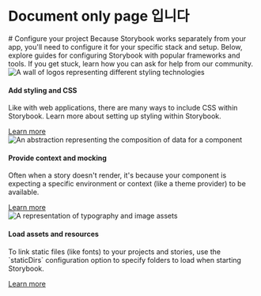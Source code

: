 

<Meta title="시작하기" />

# Document only page 입니다

<div className="sb-container">
  <div className="sb-section-title">
    # Configure your project Because Storybook works separately from your app, you'll need to
    configure it for your specific stack and setup. Below, explore guides for configuring Storybook
    with popular frameworks and tools. If you get stuck, learn how you can ask for help from our
    community.
  </div>
  <div className="sb-section">
    <div className="sb-section-item">
      <Image
        src={Styling}
        alt="A wall of logos representing different styling technologies"
        width={0}
        height={0}
        style={{ width: "100%", height: "auto" }}
      />
      <h4 className="sb-section-item-heading">Add styling and CSS</h4>
      <p className="sb-section-item-paragraph">
        Like with web applications, there are many ways to include CSS within Storybook. Learn more
        about setting up styling within Storybook.
      </p>
      <a href="https://storybook.js.org/docs/react/configure/styling-and-css" target="_blank">
        Learn more
      </a>
    </div>
    <div className="sb-section-item">
      <Image
        width={0}
        height={0}
        style={{ width: "100%", height: "auto" }}
        src={Context}
        alt="An abstraction representing the composition of data for a component"
      />
      <h4 className="sb-section-item-heading">Provide context and mocking</h4>
      <p className="sb-section-item-paragraph">
        Often when a story doesn't render, it's because your component is expecting a specific
        environment or context (like a theme provider) to be available.
      </p>
      <a
        href="https://storybook.js.org/docs/react/writing-stories/decorators#context-for-mocking"
        target="_blank"
      >
        Learn more
      </a>
    </div>
    <div className="sb-section-item">
      <Image
        width={0}
        height={0}
        style={{ width: "100%", height: "auto" }}
        src={Assets}
        alt="A representation of typography and image assets"
      />
      <div>
        <h4 className="sb-section-item-heading">Load assets and resources</h4>
        <p className="sb-section-item-paragraph">
          To link static files (like fonts) to your projects and stories, use the `staticDirs`
          configuration option to specify folders to load when starting Storybook.
        </p>
        <a href="https://storybook.js.org/docs/react/configure/images-and-assets" target="_blank">
          Learn more
        </a>
      </div>
    </div>
  </div>
</div>

<style>
  {`
    .sb-container {
      margin-bottom: 48px;
    }

    .sb-section {
      width: 100%;
      display: flex;
      flex-direction: row;
      gap: 20px;
    }

    img {
      object-fit: cover;
    }

    .sb-section-title {
      margin-bottom: 32px;
    }

    .sb-section a:not(h1 a, h2 a, h3 a) {
      font-size: 14px;
    }

    .sb-section-item, .sb-grid-item {
      flex: 1;
      display: flex;
      flex-direction: column;
    }

    .sb-section-item-heading {
      padding-top: 20px !important;
      padding-bottom: 5px !important;
      margin: 0 !important;
    }
    .sb-section-item-paragraph {
      margin: 0;
      padding-bottom: 10px;
    }
  `}
</style>
